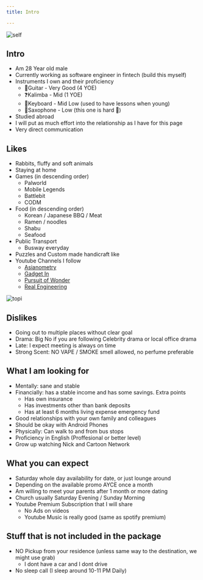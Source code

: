 ```yaml
---
title: Intro

---
```

![self](../../assets/self.jpg)

## Intro
- Am 28 Year old male
- Currently working as software engineer in fintech (build this myself)
- Instruments I own and their proficiency
    - 🎸Guitar - Very Good (4 YOE)
    - ❓Kalimba - Mid (1 YOE)
    - 🎹Keyboard - Mid Low (used to have lessons when young)
    - 🎷Saxophone - Low (this one is hard 🥲)
- Studied abroad 
- I will put as much effort into the relationship as I have for this page
- Very direct communication


## Likes
- Rabbits, fluffy and soft animals 
- Staying at home
- Games (in descending order)
    - Palworld
    - Mobile Legends
    - Battlebit
    - CODM
- Food (in descending order)
    - Korean / Japanese BBQ / Meat
    - Ramen / noodles
    - Shabu
    - Seafood
- Public Transport 
    - Busway everyday
- Puzzles and Custom made handicraft like 
- Youtube Channels I follow
    - [Asianometry](https://www.youtube.com/@Asianometry)
    - [Gadget In](https://www.youtube.com/@GadgetIn)
    - [Pursuit of Wonder ](https://www.youtube.com/@PursuitofWonder)
    - [Real Engineering](https://www.youtube.com/@RealEngineering)

![topi](../../assets/collage.jpg)

## Dislikes
- Going out to multiple places without clear goal 
- Drama:  Big No if you are following Celebrity drama or local office drama
- Late:  I expect meeting is always on time
- Strong Scent: NO VAPE / SMOKE smell allowed, no perfume preferable


## What I am looking for
- Mentally:  sane and stable
- Financially:  has a stable income and has some savings. Extra points
    - Has own insurance
    - Has investments other than bank deposits
    - Has at least 6 months living expense emergency fund
- Good relationships with your own family and colleagues
- Should be okay with Android Phones
- Physically: Can walk to and from bus stops
- Proficiency in English (Proffesional or better level)
- Grow up watching Nick and Cartoon Network



## What you can expect
- Saturday whole day availability for date, or just lounge around
- Depending on the available promo AYCE once a month
- Am willing to meet your parents after 1 month or more dating
- Church usually Saturday Evening / Sunday Morning
- Youtube Premium Subscription that I will share
    - No Ads on videos
    - Youtube Music is really good (same as spotify premium)


## Stuff that is not included in the package
- NO Pickup from your residence (unless same way to the destination, we might use grab)
    - I dont have a car and I dont drive
- No sleep call (I sleep around 10-11 PM Daily)

